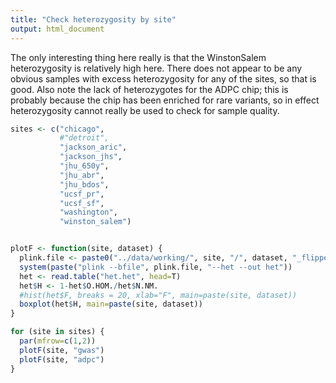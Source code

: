 ```yaml
---
title: "Check heterozygosity by site"
output: html_document
---
```


The only interesting thing here really is that the WinstonSalem heterozygosity is relatively high here.
There does not appear to be any obvious samples with excess heterozygosity for any of the sites, so that is good.
Also note the lack of heterozygotes for the ADPC chip; this is probably because the chip has been enriched for rare variants, 
so in effect heterozygosity cannot really be used to check for sample quality.

```r
sites <- c("chicago",
           #"detroit",
           "jackson_aric",
           "jackson_jhs",
           "jhu_650y",
           "jhu_abr",
           "jhu_bdos",
           "ucsf_pr",
           "ucsf_sf",
           "washington",
           "winston_salem")


plotF <- function(site, dataset) {
  plink.file <- paste0("../data/working/", site, "/", dataset, "_flipped_concordant")
  system(paste("plink --bfile", plink.file, "--het --out het"))
  het <- read.table("het.het", head=T)
  het$H <- 1-het$O.HOM./het$N.NM.
  #hist(het$F, breaks = 20, xlab="F", main=paste(site, dataset))
  boxplot(het$H, main=paste(site, dataset))
}

for (site in sites) {
  par(mfrow=c(1,2))
  plotF(site, "gwas")
  plotF(site, "adpc")
}

```

